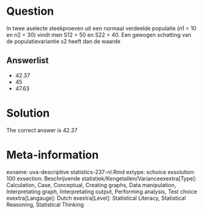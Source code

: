 Question
========

In twee aselecte steekproeven uit een normaal verdeelde populatie (n1 = 10 en n2 = 30) vindt men S12 = 50 en S22 = 40. Een gewogen schatting van de populatievariantie s2 heeft dan de waarde 

Answerlist
----------
* 42.37
* 45
* 47.63

Solution
========

The correct answer is  42.37 

Meta-information
================
exname: uva-descriptive statistics-237-nl.Rmd 
extype: schoice 
exsolution: 100 
exsection: Beschrijvende statistiek/Kengetallen/Varianceexextra[Type]: Calculation, Case, Conceptual, Creating graphs, Data manipulation, Interpretating graph, Interpretating output, Performing analysis, Test choice 
exextra[Langauge]: Dutch 
exextra[Level]: Statistical Literacy, Statistical Reasoning, Statistical Thinking 
